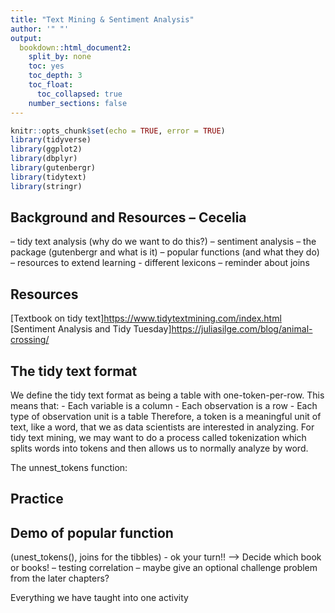 ```yaml
---
title: "Text Mining & Sentiment Analysis"
author: '" "'
output:
  bookdown::html_document2:
    split_by: none
    toc: yes
    toc_depth: 3
    toc_float:
      toc_collapsed: true
    number_sections: false
---
```


```r
knitr::opts_chunk$set(echo = TRUE, error = TRUE)
library(tidyverse)
library(ggplot2)
library(dbplyr)
library(gutenbergr)
library(tidytext)
library(stringr)
```


## Background and Resources -- Cecelia
-- tidy text analysis (why do we want to do this?)
-- sentiment analysis 
-- the package (gutenbergr and what is it)
-- popular functions (and what they do)
-- resources to extend learning
- different lexicons
-- reminder about joins

## Resources
[Textbook on tidy text]<https://www.tidytextmining.com/index.html>
[Sentiment Analysis and Tidy Tuesday]<https://juliasilge.com/blog/animal-crossing/>

## The tidy text format

We define the tidy text format as being a table with one-token-per-row. This means that:
  - Each variable is a column
  - Each observation is a row
  - Each type of observation unit is a table
Therefore, a token is a meaningful unit of text, like a word, that we as data scientists are interested in analyzing. 
For tidy text mining, we may want to do a process called tokenization which splits words into tokens and then allows us to normally analyze by word. 

The unnest_tokens function:





## Practice
## Demo of popular function
(unest_tokens(), joins for the tibbles)
- ok your turn!! --> Decide which book or books!
-- testing correlation
-- maybe give an optional challenge problem from the later chapters?

Everything we have taught into one activity


